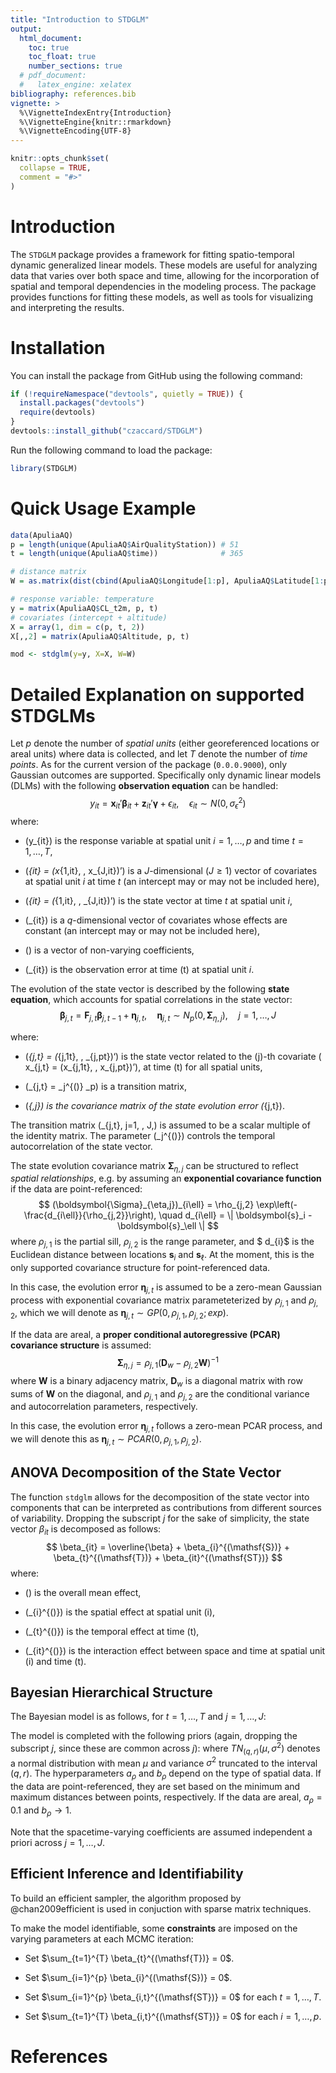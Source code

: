 ```yaml
---
title: "Introduction to STDGLM"
output: 
  html_document:
    toc: true
    toc_float: true
    number_sections: true
  # pdf_document:
  #   latex_engine: xelatex
bibliography: references.bib
vignette: >
  %\VignetteIndexEntry{Introduction}
  %\VignetteEngine{knitr::rmarkdown}
  %\VignetteEncoding{UTF-8}
---
```


```r
knitr::opts_chunk$set(
  collapse = TRUE,
  comment = "#>"
)
```



# Introduction
The `STDGLM` package provides a framework for fitting spatio-temporal dynamic generalized linear models. These models are useful for analyzing data that varies over both space and time, allowing for the incorporation of spatial and temporal dependencies in the modeling process. The package provides functions for fitting these models, as well as tools for visualizing and interpreting the results.

# Installation
You can install the package from GitHub using the following command:
```r
if (!requireNamespace("devtools", quietly = TRUE)) {
  install.packages("devtools")
  require(devtools)
}
devtools::install_github("czaccard/STDGLM")
```


Run the following command to load the package:

```r
library(STDGLM)
```


# Quick Usage Example
```r
data(ApuliaAQ)
p = length(unique(ApuliaAQ$AirQualityStation)) # 51
t = length(unique(ApuliaAQ$time))              # 365

# distance matrix
W = as.matrix(dist(cbind(ApuliaAQ$Longitude[1:p], ApuliaAQ$Latitude[1:p])))

# response variable: temperature
y = matrix(ApuliaAQ$CL_t2m, p, t)
# covariates (intercept + altitude)
X = array(1, dim = c(p, t, 2))
X[,,2] = matrix(ApuliaAQ$Altitude, p, t)

mod <- stdglm(y=y, X=X, W=W)
```


# Detailed Explanation on supported STDGLMs
Let $p$ denote the number of *spatial units* (either georeferenced locations or areal units) where data is collected, and let $T$ denote the number of *time points*. As for the current version of the package (`0.0.0.9000`), only Gaussian outcomes are supported. Specifically only dynamic linear models (DLMs) with the following **observation equation** can be handled:
$$
    y_{it} = \boldsymbol{x}_{it}' \boldsymbol{\beta}_{it} + \boldsymbol{z}_{it}' \boldsymbol{\gamma} + \epsilon_{it}, \quad \epsilon_{it} \sim N(0, \sigma_\epsilon^2)
$$
where:

- \(y_{it}\) is the response variable at spatial unit $i=1, \dots, p$ and time $t=1, \dots, T$,

- \(\boldsymbol{x}_{it} = (x_{1,it}, \dots, x_{J,it})'\) is a $J$-dimensional ($J\ge 1$) vector of covariates at spatial unit $i$ at time $t$ (an intercept may or may not be included here),

- \(\boldsymbol{\beta}_{it} = (\beta_{1,it}, \dots, \beta_{J,it})'\) is the state vector at time $t$ at spatial unit $i$,

- \(\boldsymbol{z}_{it}\) is a $q$-dimensional vector of covariates whose effects are constant (an intercept may or may not be included here),

- \(\boldsymbol{\gamma}\) is a vector of non-varying coefficients,

- \(\epsilon_{it}\) is the observation error at time \(t\) at spatial unit $i$.

The evolution of the state vector is described by the following **state equation**, which accounts for spatial correlations in the state vector:
$$
    \boldsymbol{\beta}_{j, t} = \boldsymbol{F}_{j,t} \boldsymbol{\beta}_{j, t-1} + \boldsymbol{\eta}_{j,t}, \quad \boldsymbol{\eta}_{j,t} \sim N_p(0, \boldsymbol{\Sigma}_{\eta, j}), \quad j=1, \dots, J
$$

where:

- \(\boldsymbol{\beta}_{j,t} = (\beta_{j,1t}, \dots, \beta_{j,pt})'\) is the state vector related to the \(j\)-th covariate \( x_{j,t} = (x_{j,1t}, \dots, x_{j,pt})'\), at time \(t\) for all spatial units,

- \(\boldsymbol{F}_{j,t} = \phi_j^{(\mathsf{T})} \boldsymbol{I}_p\) is a transition matrix,

- \(\boldsymbol{\Sigma}_{\eta,j}\) is the covariance matrix of the state evolution error \(\boldsymbol{\eta}_{j,t}\).

The transition matrix \(\boldsymbol{F}_{j,t}, j=1, \dots, J,\) is assumed to be a scalar multiple of the identity matrix. The parameter \(\phi_j^{(\mathsf{T})}\) controls the temporal autocorrelation of the state vector.

The state evolution covariance matrix $\boldsymbol{\Sigma}_{\eta,j}$ can be structured to reflect *spatial relationships*, e.g. by assuming an **exponential covariance function** if the data are point-referenced:
$$
        (\boldsymbol{\Sigma}_{\eta,j})_{i\ell} = \rho_{j,2} \exp\left(-\frac{d_{i\ell}}{\rho_{j,2}}\right), \quad d_{i\ell} = \| \boldsymbol{s}_i - \boldsymbol{s}_\ell \|
$$
where $\rho_{j,1}$ is the partial sill, $\rho_{j,2}$ is the range parameter, and $ d_{i\ell}$ is the Euclidean distance between locations $\boldsymbol{s}_i$ and $\boldsymbol{s}_\ell$. At the moment, this is the only supported covariance structure for point-referenced data.

In this case, the evolution error $\boldsymbol{\eta}_{j,t}$ is assumed to be a zero-mean Gaussian process with exponential covariance matrix parameteterized by $\rho_{j,1}$ and $\rho_{j,2}$, which we will denote as $\boldsymbol{\eta}_{j,t} \sim GP(0, \rho_{j,1}, \rho_{j,2}; exp)$.

If the data are areal, a **proper conditional autoregressive (PCAR) covariance structure** is assumed:
$$
    \boldsymbol{\Sigma}_{\eta,j} = \rho_{j,1} \left( \boldsymbol{D}_w - \rho_{j,2} \boldsymbol{W} \right)^{-1}
$$
where $\boldsymbol{W}$ is a binary adjacency matrix, $\boldsymbol{D}_w$ is a diagonal matrix with row sums of $\boldsymbol{W}$ on the diagonal, and $\rho_{j,1}$ and $\rho_{j,2}$ are the conditional variance and autocorrelation parameters, respectively.

In this case, the evolution error $\boldsymbol{\eta}_{j,t}$ follows a zero-mean PCAR process, and we will denote this as $\boldsymbol{\eta}_{j,t} \sim PCAR(0, \rho_{j,1}, \rho_{j,2})$.


## ANOVA Decomposition of the State Vector
The function `stdglm` allows for the decomposition of the state vector into components that can be interpreted as contributions from different sources of variability. Dropping the subscript $j$ for the sake of simplicity, the state vector $\beta_{it}$ is decomposed as follows:
$$
\beta_{it} = \overline{\beta} + \beta_{i}^{(\mathsf{S})} + \beta_{t}^{(\mathsf{T})} + \beta_{it}^{(\mathsf{ST})}
$$
where:

- \(\overline{\beta}\) is the overall mean effect,

- \(\beta_{i}^{(\mathsf{S})}\) is the spatial effect at spatial unit \(i\),

- \(\beta_{t}^{(\mathsf{T})}\) is the temporal effect at time \(t\),

- \(\beta_{it}^{(\mathsf{ST})}\) is the interaction effect between space and time at spatial unit \(i\) and time \(t\).


## Bayesian Hierarchical Structure
The Bayesian model is as follows, for $t=1, \dots, T$ and $j=1, \dots, J$:
\begin{align*}
    y_{it} &\sim N(\boldsymbol{x}_{it}' \boldsymbol{\beta}_{it} + \boldsymbol{z}_{it}' \boldsymbol{\gamma}, \sigma_\epsilon^2) \\
    \boldsymbol{\beta}_{j,t} &= \boldsymbol{1}_p \overline{\beta}_j + \boldsymbol{\beta}_j^{(\mathsf{S})} + \boldsymbol{1}_p \beta_{j,t}^{(\mathsf{T})} + \boldsymbol{\beta}_{j,t}^{(\mathsf{ST})} \\
    \boldsymbol{\beta_j}^{(\mathsf{S})} &= (\beta_{j,1}^{(\mathsf{S})}, \dots, \beta_{j,p}^{(\mathsf{S})})' \sim GP(0, \rho_{j,1}^{(\mathsf{S})}, \rho_{j,2}^{(\mathsf{S})}; exp) \mbox{ or } PCAR(0, \rho_{j,1}^{(\mathsf{S})}, \rho_{j,2}^{(\mathsf{S})}) \\
    \beta_{j,t}^{(\mathsf{T})} &\sim N(\phi_j^{(\mathsf{T})} \beta_{j,t-1}^{(\mathsf{T})}, V_{\beta,j}^{(\mathsf{T})}) \\
    \boldsymbol{\beta}_{j,t}^{(\mathsf{ST})} &= (\beta_{j,1t}^{(\mathsf{ST})}, \dots, \beta_{j,pt}^{(\mathsf{ST})})' \sim GP(\phi_j^{(\mathsf{ST})} \boldsymbol{\beta}_{j,t-1}^{(\mathsf{ST})}, \rho_{j,1}^{(\mathsf{ST})}, \rho_{j,2}^{(\mathsf{ST})}; exp) \mbox{ or } PCAR(\phi_j^{(\mathsf{ST})} \boldsymbol{\beta}_{j,t-1}^{(\mathsf{ST})}, \rho_{j,1}^{(\mathsf{ST})}, \rho_{j,2}^{(\mathsf{ST})})
\end{align*}

The model is completed with the following priors (again, dropping the subscript $j$, since these are common across $j$):
\begin{align*}
    \overline{\beta} &\sim N(0, V_\gamma) \\
    \beta_{0}^{(\mathsf{T})} &\sim N(0, V_{\beta_0}) \\
    \boldsymbol{\beta}_{0}^{(\mathsf{ST})} &\sim N_p(0, V_{\beta_0} \boldsymbol{I}_p) \\
    \boldsymbol{\gamma} &\sim N_q(0, V_\gamma) \\
    \sigma_\epsilon^2 &\sim IG(a_\epsilon, b_\epsilon) \\
    \rho_1^{(\mathsf{S})} &\sim IG(0.01, 0.01) \\
    \rho_2^{(\mathsf{S})} &\sim U(a_\rho, b_\rho) \\
    \rho_1^{(\mathsf{ST})} &\sim IG(0.01, 0.01) \\
    \rho_2^{(\mathsf{ST})} &\sim U(a_\rho, b_\rho) \\
    \phi^{(\mathsf{T})} &\sim TN_{(-1, 1)}(0, 1) \\
    \phi^{(\mathsf{ST})} &\sim TN_{(-1, 1)}(0, 1) \\
    V_\beta^{(\mathsf{T})} &\sim IG(a^{(\mathsf{T})}, b^{(\mathsf{T})})
\end{align*}
where $TN_{(q, r)}(\mu, \sigma^2)$ denotes a normal distribution with mean $\mu$ and variance $\sigma^2$ truncated to the interval $(q, r)$. The hyperparameters $a_\rho$ and $b_\rho$ depend on the type of spatial data. If the data are point-referenced, they are set based on the minimum and maximum distances between points, respectively. If the data are areal, $a_\rho= 0.1$ and $b_\rho \rightarrow 1$.

Note that the spacetime-varying coefficients are assumed independent a priori across $j=1,\dots,J$.


## Efficient Inference and Identifiability
To build an efficient sampler, the algorithm proposed by @chan2009efficient is used in conjuction with sparse matrix techniques.

To make the model identifiable, some **constraints** are imposed on the varying parameters at each MCMC iteration:

- Set $\sum_{t=1}^{T} \beta_{t}^{(\mathsf{T})} = 0$.

- Set $\sum_{i=1}^{p} \beta_{i}^{(\mathsf{S})} = 0$.

- Set $\sum_{i=1}^{p} \beta_{i,t}^{(\mathsf{ST})} = 0$ for each $t=1,\dots,T$.

- Set $\sum_{t=1}^{T} \beta_{i,t}^{(\mathsf{ST})} = 0$ for each $i=1,\dots,p$.




# References

